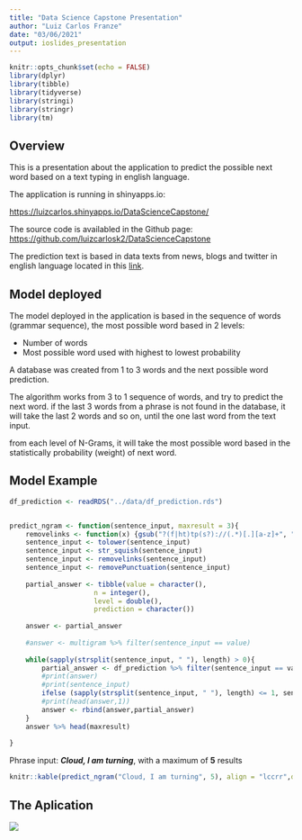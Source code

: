 ```yaml
---
title: "Data Science Capstone Presentation"
author: "Luiz Carlos Franze"
date: "03/06/2021"
output: ioslides_presentation
---
```


```r
knitr::opts_chunk$set(echo = FALSE)
library(dplyr)
library(tibble)
library(tidyverse)
library(stringi)
library(stringr)
library(tm)
```


## Overview

This is a presentation about the application to predict the possible next word based on a text typing in english language.

The application is running in shinyapps.io:

<https://luizcarlos.shinyapps.io/DataScienceCapstone/>

The source code is availabled in the Github page:
<https://github.com/luizcarlosk2/DataScienceCapstone>

The prediction text is based in data texts from news, blogs and twitter in english language located in this  [link](https://d396qusza40orc.cloudfront.net/dsscapstone/dataset/Coursera-SwiftKey.zip).

## Model deployed

The model deployed in the application is based in the sequence of words (grammar sequence), the most possible word based in 2 levels:

- Number of words
- Most possible word used with highest to lowest probability

A database was created from 1 to 3 words and the next possible word prediction.

The algorithm works from 3 to 1 sequence of words, and try to predict the next word. if the last 3 words from a phrase is not found in the database, it will take the last 2 words and so on, until the one last word from the text input.

from each level of N-Grams, it will take the most possible word based in the statistically probability (weight) of next word.

## Model Example

```r
df_prediction <- readRDS("../data/df_prediction.rds")


predict_ngram <- function(sentence_input, maxresult = 3){
    removelinks <- function(x) {gsub("?(f|ht)tp(s?)://(.*)[.][a-z]+", "", x)}
    sentence_input <- tolower(sentence_input)
    sentence_input <- str_squish(sentence_input)
    sentence_input <- removelinks(sentence_input)
    sentence_input <- removePunctuation(sentence_input)
    
    partial_answer <- tibble(value = character(),
                     n = integer(),
                     level = double(),
                     prediction = character())
    
    answer <- partial_answer
    
    #answer <- multigram %>% filter(sentence_input == value)
    
    while(sapply(strsplit(sentence_input, " "), length) > 0){
        partial_answer <- df_prediction %>% filter(sentence_input == value) #%>% filter(prediction %in% sentence_options)
        #print(answer)
        #print(sentence_input)
        ifelse (sapply(strsplit(sentence_input, " "), length) <= 1, sentence_input <- "", sentence_input <- sub(".+? ", "", sentence_input))
        #print(head(answer,1))
        answer <- rbind(answer,partial_answer)
    }
    answer %>% head(maxresult)
    
}


```

Phrase input: **_Cloud, I am turning_**, with a maximum of **5** results

```r
knitr::kable(predict_ngram("Cloud, I am turning", 5), align = "lccrr",digits=4)
```



## The Aplication

![](app_screen.png) 




